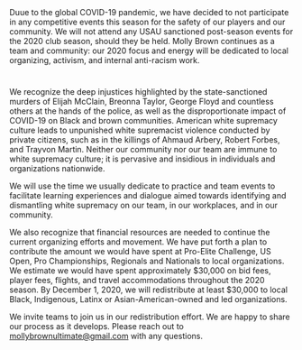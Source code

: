 

<div className={styles["Welcome"]}>
Duue to the global COVID-19 pandemic, we have decided to not participate in any competitive events this season for the safety of our players and our community. We will not attend any USAU sanctioned post-season events for the 2020 club season, should they be held. Molly Brown continues as a team and community: our 2020 focus and energy will be dedicated to local organizing, activism, and internal anti-racism work.


#
We recognize the deep injustices highlighted by the state-sanctioned murders of Elijah McClain, Breonna Taylor, George Floyd and countless others at the hands of the police, as well as the disproportionate impact of COVID-19 on Black and brown communities. American white supremacy culture leads to unpunished white supremacist violence conducted by private citizens, such as in the killings of Ahmaud Arbery, Robert Forbes, and Trayvon Martin. Neither our community nor our team are immune to white supremacy culture; it is pervasive and insidious in individuals and organizations nationwide.

We will use the time we usually dedicate to practice and team events to facilitate learning experiences and dialogue aimed towards identifying and dismantling white supremacy on our team, in our workplaces, and in our community.

We also recognize that financial resources are needed to continue the current organizing efforts and movement. We have put forth a plan to contribute the amount we would have spent at Pro-Elite Challenge, US Open, Pro Championships, Regionals and Nationals to local organizations. We estimate we would have spent approximately $30,000 on bid fees, player fees, flights, and travel accommodations throughout the 2020 season. By December 1, 2020, we will redistribute at least $30,000 to local Black, Indigenous, Latinx or Asian-American-owned and led organizations.

We invite teams to join us in our redistribution effort. We are happy to share our process as it develops. Please reach out to mollybrownultimate@gmail.com with any questions.

</div>
